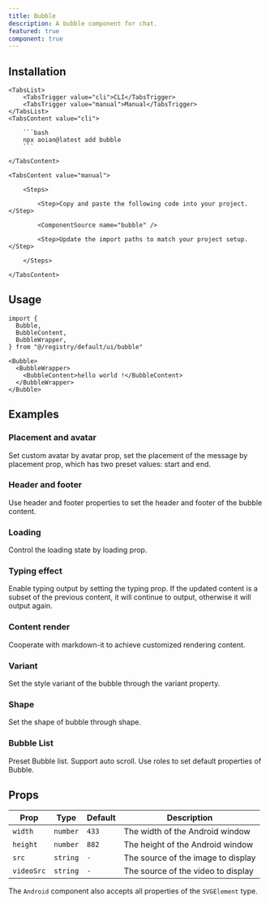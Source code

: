 ```yaml
---
title: Bubble
description: A bubble component for chat.
featured: true
component: true
---
```


<ComponentPreview name="bubble-demo" description="A bubble" />

## Installation

<Tabs defaultValue="cli">

    <TabsList>
        <TabsTrigger value="cli">CLI</TabsTrigger>
        <TabsTrigger value="manual">Manual</TabsTrigger>
    </TabsList>
    <TabsContent value="cli">

        ```bash
        npx aoian@latest add bubble
        ```

    </TabsContent>

    <TabsContent value="manual">

        <Steps>

            <Step>Copy and paste the following code into your project.</Step>

            <ComponentSource name="bubble" />

            <Step>Update the import paths to match your project setup.</Step>

        </Steps>

    </TabsContent>

</Tabs>

## Usage

```tsx
import {
  Bubble,
  BubbleContent,
  BubbleWrapper,
} from "@/registry/default/ui/bubble"
```

```tsx
<Bubble>
  <BubbleWrapper>
    <BubbleContent>hello world !</BubbleContent>
  </BubbleWrapper>
</Bubble>
```

## Examples

### Placement and avatar

Set custom avatar by avatar prop, set the placement of the message by placement prop, which has two preset values: start and end.

<ComponentPreview
    name="bubble-placement-avatar"
    description="Set custom avatar by avatar prop, set the placement of the message by placement prop, which has two preset values: start and end."
/>

### Header and footer

Use header and footer properties to set the header and footer of the bubble content.

<ComponentPreview
    name="bubble-layout"
    description="Use header and footer properties to set the header and footer of the bubble content."
/>

### Loading

Control the loading state by loading prop.

<ComponentPreview
    name="bubble-loading"
    description="Control the loading state by loading prop."
/>

### Typing effect

Enable typing output by setting the typing prop. If the updated content is a subset of the previous content, it will continue to output, otherwise it will output again.

<ComponentPreview
    name="bubble-typing"
    description="Enable typing output by setting the typing prop. If the updated content is a subset of the previous content, it will continue to output, otherwise it will output again."
/>

### Content render

Cooperate with markdown-it to achieve customized rendering content.

<ComponentPreview
    name="bubble-content-render"
    description="Cooperate with markdown-it to achieve customized rendering content."
/>

### Variant

Set the style variant of the bubble through the variant property.

<ComponentPreview
    name="bubble-variant"
    description="Set the style variant of the bubble through the variant property."
/>

### Shape

Set the shape of bubble through shape.

<ComponentPreview
    name="bubble-shape"
    description="Set the shape of bubble through shape"
/>

### Bubble List

Preset Bubble list. Support auto scroll. Use roles to set default properties of Bubble.

<ComponentPreview
    name="bubble-list"
    description="Preset Bubble list. Support auto scroll. Use roles to set default properties of Bubble"
/>


## Props

| Prop       | Type     | Default | Description                        |
| ---------- | -------- | ------- | ---------------------------------- |
| `width`    | `number` | `433`   | The width of the Android window    |
| `height`   | `number` | `882`   | The height of the Android window   |
| `src`      | `string` | `-`     | The source of the image to display |
| `videoSrc` | `string` | `-`     | The source of the video to display |

The `Android` component also accepts all properties of the `SVGElement` type.
